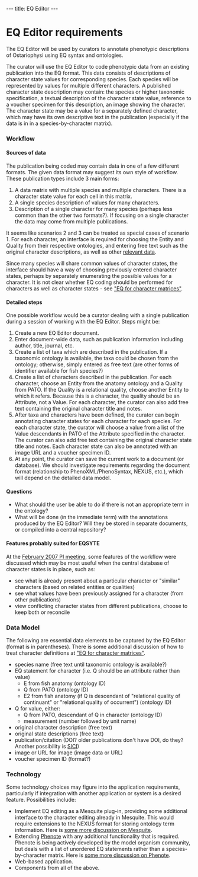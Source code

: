 ---
title: EQ Editor
---

=EQ Editor requirements=

The EQ Editor will be used by curators to annotate phenotypic descriptions of Ostariophysi using EQ syntax and ontologies.

The curator will use the EQ Editor to code phenotypic data from an existing publication into the EQ format.  This data consists of descriptions of character state values for corresponding species.  Each species will be represented by values for multiple different characters.  A published character state description may contain: the species or higher taxonomic specification, a textual description of the character state value, reference to a voucher specimen for this description, an image showing the character.  The character state may be a value for a separately defined character, which may have its own descriptive text in the publication (especially if the data is in in a species-by-character matrix).

===Workflow===

====Sources of data====

The publication being coded may contain data in one of a few different formats.  The given data format may suggest its own style of workflow.  These publication types include 3 main forms:

# A data matrix with multiple species and multiple characters.  There is a character state value for each cell in this matrix.
#A single species description of values for many characters.
# Description of a single character for many species (perhaps less common than the other two formats?).  If focusing on a single character the data may come from multiple publications.

It seems like scenarios 2 and 3 can be treated as special cases of scenario 1.  For each character, an interface is required for choosing the Entity and Quality from their respective ontologies, and entering free text such as the original character descriptions, as well as other [[#Data_Model|relevant data]].

Since many species will share common values of character states, the interface should have a way of choosing previously entered character states, perhaps by separately enumerating the possible values for a character.  It is not clear whether EQ coding should be performed for characters as well as character states - see [[EQ_for_character_matrices|"EQ for character matrices"]].

====Detailed steps====

One possible workflow would be a curator dealing with a single publication during a session of working with the EQ Editor.  Steps might be:

# Create a new EQ Editor document.
# Enter document-wide data, such as publication information including author, title, journal, etc.
# Create a list of taxa which are described in the publication.  If a taxonomic ontology is available, the taxa could be chosen from the ontology; otherwise, simply entered as free text (are other forms of identifier available for fish species?)
# Create a list of characters described in the publication.  For each character, choose an Entity from the anatomy ontology and a Quality from PATO.  If the Quality is a relational quality, choose another Entity to which it refers.  Because this is a character, the quality should be an Attribute, not a Value.  For each character, the curator can also add free text containing the original character title and notes.
# After taxa and characters have been defined, the curator can begin annotating character states for each character for each species.  For each character state, the curator will choose a value from a list of the Value descendants in PATO of the Attribute specified in the character.  The curator can also add free text containing the original character state title and notes.  Each character state can also be annotated with an image URL and a voucher specimen ID.
# At any point, the curator can save the current work to a document (or database).  We should investigate requirements regarding the document format (relationship to PhenoXML/PhenoSyntax, NEXUS, etc.), which will depend on the detailed data model.

====Questions====

* What should the user be able to do if there is not an appropriate term in the ontology?
* What will be done (in the immediate term) with the annotations produced by the EQ Editor?  Will they be stored in separate documents, or compiled into a central repository?

====Features probably suited for EQSYTE====

At the [[WG:PI_Meeting_26feb07|February 2007 PI meeting]], some features of the workflow were discussed which may be most useful when the central database of character states is in place, such as:
* see what is already present about a particular character or "similar" characters (based on related entities or qualities)
* see what values have been previously assigned for a character (from other publications)
* view conflicting character states from different publications, choose to keep both or reconcile

===Data Model===

The following are essential data elements to be captured by the EQ Editor (format is in parentheses).  There is some additional discussion of how to treat character definitions at [[EQ_for_character_matrices|"EQ for character matrices"]].

* species name (free text until taxonomic ontology is available?)
* EQ statement for character (i.e. Q should be an attribute rather than value)
** E from fish anatomy (ontology ID)
** Q from PATO (ontology ID)
** E2 from fish anatomy (if Q is descendant of "relational quality of continuant" or "relational quality of occurrent") (ontology ID)
* Q for value, either:
** Q from PATO, descendant of Q in character (ontology ID)
** measurement (number followed by unit name)
* original character description (free text)
* original state descriptions (free text)
* publication/citation (DOI? older publications don't have DOI, do they? Another possibility is [http://iphylo.blogspot.com/2007/05/openurl-and-spiders.html SICI])
* image or URL for image (image data or URL)
* voucher specimen ID (format?)

===Technology===

Some technology choices may figure into the application requirements, particularly if integration with another application or system is a desired feature.  Possibilities include:
* Implement EQ editing as a Mesquite plug-in, providing some additional interface to the character editing already in Mesquite.  This would require extensions to the NEXUS format for storing ontology term information. Here is [[Mesquite|some more discussion on Mesquite]].
* Extending [http://www.phenote.org/ Phenote] with any additional functionality that is required.  Phenote is being actively developed by the model organism community, but deals with a list of unordered EQ statements rather than a species-by-character matrix.  Here is [[Phenote|some more discussion on Phenote]].
* Web-based application.
* Components from all of the above.